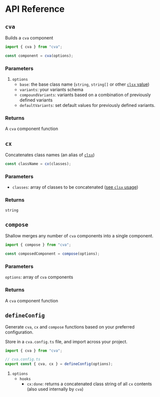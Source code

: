 # API Reference

## `cva`

Builds a `cva` component

```ts
import { cva } from "cva";

const component = cva(options);
```

### Parameters

1. `options`
   - `base`: the base class name (`string`, `string[]` or other [`clsx` value](https://github.com/lukeed/clsx#input))
   - `variants`: your variants schema
   - `compoundVariants`: variants based on a combination of previously defined variants
   - `defaultVariants`: set default values for previously defined variants.

### Returns

A `cva` component function

## `cx`

Concatenates class names (an alias of [`clsx`](https://github.com/lukeed/clsx))

```ts
const className = cx(classes);
```

### Parameters

- `classes`: array of classes to be concatenated ([see `clsx` usage](https://github.com/lukeed/clsx#input))

### Returns

`string`

## `compose`

Shallow merges any number of `cva` components into a single component.

```ts
import { compose } from "cva";

const composedComponent = compose(options);
```

### Parameters

`options`: array of `cva` components

### Returns

A `cva` component function

## `defineConfig`

Generate `cva`, `cx` and `compose` functions based on your preferred configuration.

Store in a `cva.config.ts` file, and import across your project.

```ts
import { cva } from "cva";

// cva.config.ts
export const { cva, cx } = defineConfig(options);
```

1. `options`
   - `hooks`
     - `cx:done`: returns a concatenated class string of all `cx` contents (also used internally by `cva`)

